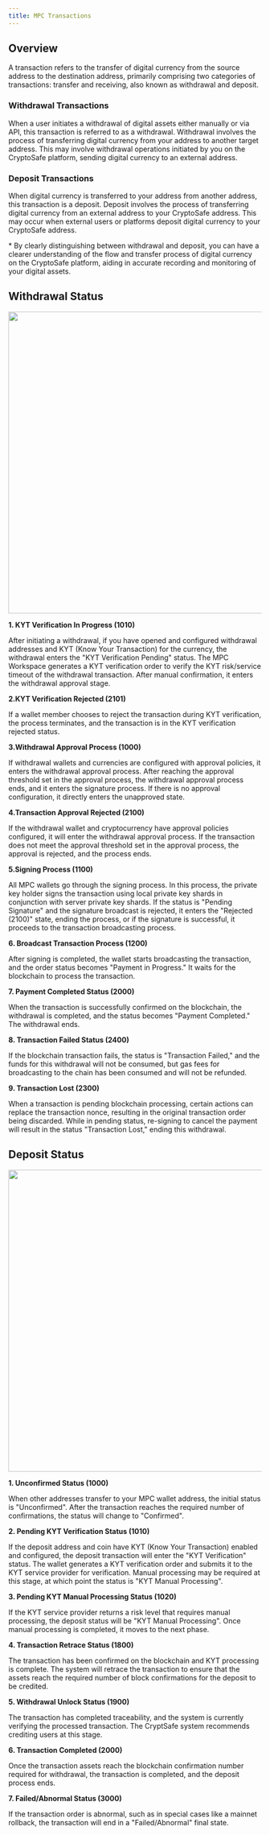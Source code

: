 ```yaml
---
title: MPC Transactions
---
```


##  Overview

A transaction refers to the transfer of digital currency from the source address to the destination address, primarily comprising two categories of transactions: transfer and receiving, also known as withdrawal and deposit.

### Withdrawal Transactions

When a user initiates a withdrawal of digital assets either manually or via API, this transaction is referred to as a withdrawal. Withdrawal involves the process of transferring digital currency from your address to another target address. This may involve withdrawal operations initiated by you on the CryptoSafe platform, sending digital currency to an external address.

### Deposit Transactions
When digital currency is transferred to your address from another address, this transaction is a deposit. Deposit involves the process of transferring digital currency from an external address to your CryptoSafe address. This may occur when external users or platforms deposit digital currency to your CryptoSafe address.

<Tip> 
* By clearly distinguishing between withdrawal and deposit, you can have a clearer understanding of the flow and transfer process of digital currency on the CryptoSafe platform, aiding in accurate recording and monitoring of your digital assets.
</Tip>

##  Withdrawal Status
<div className="w-full flex items-center justify-center">
    <img src="/images/help-center/withdraw-en.jpg" width="600"/>
</div>

**1. KYT Verification In Progress (1010)**

After initiating a withdrawal, if you have opened and configured withdrawal addresses and KYT (Know Your Transaction) for the currency, the withdrawal enters the "KYT Verification Pending" status. The MPC Workspace generates a KYT verification order to verify the KYT risk/service timeout of the withdrawal transaction. After manual confirmation, it enters the withdrawal approval stage.

**2.KYT Verification Rejected (2101)**

If a wallet member chooses to reject the transaction during KYT verification, the process terminates, and the transaction is in the KYT verification rejected status.


**3.Withdrawal Approval Process (1000)**

If withdrawal wallets and currencies are configured with approval policies, it enters the withdrawal approval process. After reaching the approval threshold set in the approval process, the withdrawal approval process ends, and it enters the signature process. If there is no approval configuration, it directly enters the unapproved state.

**4.Transaction Approval Rejected (2100)**

If the withdrawal wallet and cryptocurrency have approval policies configured, it will enter the withdrawal approval process. If the transaction does not meet the approval threshold set in the approval process, the approval is rejected, and the process ends.



**5.Signing Process (1100)**

All MPC wallets go through the signing process. In this process, the private key holder signs the transaction using local private key shards in conjunction with server private key shards. If the status is "Pending Signature" and the signature broadcast is rejected, it enters the "Rejected (2100)" state, ending the process, or if the signature is successful, it proceeds to the transaction broadcasting process.

**6. Broadcast Transaction Process (1200)**

After signing is completed, the wallet starts broadcasting the transaction, and the order status becomes "Payment in Progress." It waits for the blockchain to process the transaction.

**7. Payment Completed Status (2000)**

When the transaction is successfully confirmed on the blockchain, the withdrawal is completed, and the status becomes "Payment Completed." The withdrawal ends.

**8. Transaction Failed Status (2400)**

If the blockchain transaction fails, the status is "Transaction Failed," and the funds for this withdrawal will not be consumed, but gas fees for broadcasting to the chain has been consumed and will not be refunded.

**9. Transaction Lost (2300)**

When a transaction is pending blockchain processing, certain actions can replace the transaction nonce, resulting in the original transaction order being discarded. While in pending status, re-signing to cancel the payment will result in the status "Transaction Lost," ending this withdrawal.

##  Deposit Status

<div className="w-full flex items-center justify-center">
    <img src="/images/help-center/depositen.jpg" width="600"/>
</div>

**1. Unconfirmed Status (1000)**

When other addresses transfer to your MPC wallet address, the initial status is "Unconfirmed". After the transaction reaches the required number of confirmations, the status will change to "Confirmed".

**2. Pending KYT Verification Status (1010)**

If the deposit address and coin have KYT (Know Your Transaction) enabled and configured, the deposit transaction will enter the "KYT Verification" status. The wallet generates a KYT verification order and submits it to the KYT service provider for verification. Manual processing may be required at this stage, at which point the status is "KYT Manual Processing".

**3. Pending KYT Manual Processing Status (1020)**

If the KYT service provider returns a risk level that requires manual processing, the deposit status will be "KYT Manual Processing". Once manual processing is completed, it moves to the next phase.

**4. Transaction Retrace Status (1800)**

The transaction has been confirmed on the blockchain and KYT processing is complete. The system will retrace the transaction to ensure that the assets reach the required number of block confirmations for the deposit to be credited.

**5. Withdrawal Unlock Status (1900)**

The transaction has completed traceability, and the system is currently verifying the processed transaction. The CryptSafe system recommends crediting users at this stage.

**6. Transaction Completed (2000)**

Once the transaction assets reach the blockchain confirmation number required for withdrawal, the transaction is completed, and the deposit process ends.

**7. Failed/Abnormal Status (3000)**

If the transaction order is abnormal, such as in special cases like a mainnet rollback, the transaction will end in a "Failed/Abnormal" final state.
